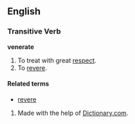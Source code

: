 ==English==
===Transitive Verb===
'''venerate'''

#To treat with great [[respect]].
#To [[revere]].

====Related terms====
*[[revere]]

#Made with the help of [[Dictionary.com]].